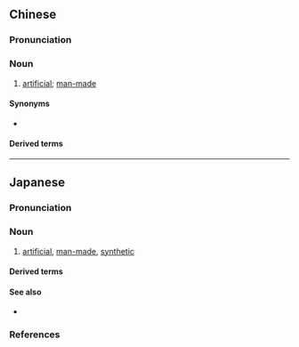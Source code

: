 ==Chinese==
{{zh-forms}}

===Pronunciation===
{{zh-pron
|m=rénzào
|c=jan4 zou6
|mn=qz:lîn-chǒ/tp,xm:lîn-chō/kh,zz:jîn-chō
|cat=n
}}

===Noun===
{{zh-noun}}

# {{lb|zh|attributive}} [[artificial]]; [[man-made]]

====Synonyms====
* {{zh-l|人工}}

====Derived terms====
{{zh-der|人造革|人造毛|人造棉|人造奶油|人造石油|人造絲|人造土|人造衛星|人造纖維|人造行星|人造黃油}}

{{zh-cat|Elementary}}

----

==Japanese==
{{ja-kanjitab|じん|ぞう|yomi=o}}

===Pronunciation===
{{ja-pron|yomi=o|じんぞう|acc=0|acc_ref=DJR,NHK}}

===Noun===
{{ja-noun|じんぞう|hhira=じんざう}}

# [[artificial]], [[man-made]], [[synthetic]]

====Derived terms====
{{der3|lang=ja|{{ja-r|人造藍|じんぞう あい}}
|{{ja-r|人造絹糸|じんぞう けんし|[[rayon]]}}
|{{ja-r|人造湖|じんぞうこ}}
|{{ja-r|人造ゴム|じんぞう ゴム}}
|{{ja-r|人造石|じんぞうせき}}
|{{ja-r|人造石油|じんぞう せきゆ}}
|{{ja-r|人造繊維|じんぞう せんい}}
|{{ja-r|人造染料|じんぞう せんりょう}}
|{{ja-r|人造大理石|じんぞう だいりせき}}
|{{ja-r|人造人間|じんぞう にんげん}}
|{{ja-r|人造バター|じんぞう バター}}
|{{ja-r|人造肥料|じんぞう ひりょう}}
|{{ja-r|人造米|じんぞうまい}}
}}

====See also====
* {{ja-r|人工|じんこう}}

===References===
<references/>